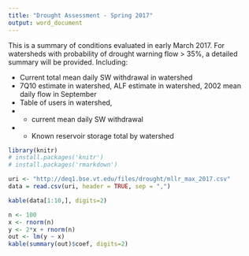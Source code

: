```yaml
---
title: "Drought Assessment - Spring 2017"
output: word_document
---
```


This is a summary of conditions evaluated in early March 2017. For watersheds with probability of drought warning flow > 35%, a detailed summary will be provided.  Including: 


* Current total mean daily SW withdrawal in watershed
* 7Q10 estimate in watershed, ALF estimate in watershed, 2002 mean daily flow in September
* Table of users in watershed,
* * current mean daily SW withdrawal
* * Known reservoir storage total by watershed

```r
library(knitr)
# install.packages('knitr')
# install.packages('rmarkdown')

uri <- "http://deq1.bse.vt.edu/files/drought/mllr_max_2017.csv"
data = read.csv(uri, header = TRUE, sep = ",")
```



```r
kable(data[1:10,], digits=2)
```

```r
n <- 100
x <- rnorm(n)
y <- 2*x + rnorm(n)
out <- lm(y ~ x)
kable(summary(out)$coef, digits=2)
```


